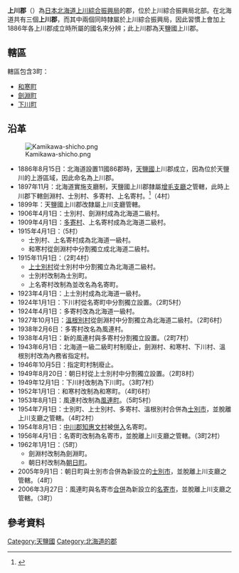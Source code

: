 {{Otheruses|上川郡|subject=上川綜合振興局北部的一個郡|other=同名的郡}}
{{日本郡
| 郡=上川郡
| 日文原名=上川郡
| 平假名=かみかわぐん
| 羅馬字拼音=Kamikawa-gun
| 都道府縣=北海道
| 支廳=上川綜合振興局
| 町=3
| 村=
| 經度=
| 緯度=
| 地圖=[[File:Kamikawa_(Teshio)_District_in_Kamikawa_Subprefecture.gif|200px]]
}}
'''上川郡'''（{{jpn|j=上川郡|hg=かみかわぐん|rm=Kamikawa gun|f=y}}）為[[日本|日本]][[北海道|北海道]][[上川綜合振興局|上川綜合振興局]]的郡，位於上川綜合振興局北部。在北海道共有三個'''上川郡'''，而其中兩個同時隸屬於上川綜合振興局，因此習慣上會加上1886年各上川郡成立時所屬的國名來分辨；此上川郡為天鹽國上川郡。

== 轄區 ==
轄區包含3町：
*[[和寒町|和寒町]]
*[[劍淵町|劍淵町]]
*[[下川町|下川町]]

== 沿革 ==
[[Image:Kamikawa-shicho.png|thumb]]
*1886年8月15日：北海道設置11國86郡時，[[天鹽國|天鹽國]]上川郡成立，因為位於天鹽川的上游區域，因此命名為上川郡。
*1897年11月：北海道實施支廳制，天鹽國上川郡隸屬[[增毛支廳|增毛支廳]]之管轄，此時上川郡下轄劍淵村、士別村、多寄村、上名寄村。<ref>{{Cite web| url=http://homepage1.nifty.com/ishato/tiri/sityoson/01hokkai/01_hokkai21.htm#kamikawa| title=市町村的變遷 - 北海道［道東・道北］| publisher=ISSIE| accessdate=2008年6月14日| language=ja| deadurl=yes| archiveurl=https://web.archive.org/web/20091001194212/http://homepage1.nifty.com/ishato/tiri/sityoson/01hokkai/01_hokkai21.htm#kamikawa| archivedate=2009年10月1日}}</ref>（4村）
*1899年：天鹽國上川郡改隸屬上川支廳管轄。
*1906年4月1日：士別村、劍淵村成為北海道二級村。
*1909年4月1日：[[多寄村|多寄村]]、上名寄村成為北海道二級村。
*1915年4月1日：（5村）
**士別村、上名寄村成為北海道一級村。
**和寒村從劍淵村中分割獨立成北海道二級村。
*1915年11月1日：（2町4村）
**[[上士別村|上士別村]]從士別村中分割獨立為北海道二級村。
**士別村改制為士別町。
**上名寄村改制為並改名為名寄町。
*1923年4月1日：上士別村成為北海道一級村。
*1924年1月1日：下川村從名寄町中分割獨立設置。（2町5村）
*1924年4月1日：多寄村改為北海道一級村。
*1927年10月1日：[[溫根別村|溫根別村]]從劍淵村中分割獨立為北海道二級村。（2町6村）
*1938年2月6日：多寄村改名為風連村。
*1938年4月1日：新的風連村與多寄村分割獨立設置。（2町7村）
*1943年6月1日：北海道一級二級町村制廢止，劍淵村、和寒村、下川村、溫根別村改為內務省指定村。
*1946年10月5日：指定町村制廢止。
*1949年8月20日：朝日村從上士別村中分割獨立設置。（2町8村）
*1949年12月1日：下川村改制為下川町。（3町7村）
*1952年1月1日：和寒村改制為和寒町。（4町6村）
*1953年8月1日：風連村改制為[[風連町|風連町]]。（5町5村）
*1954年7月1日：士別町、上士別村、多寄村、溫根別村合併為[[士別市|士別市]]，並脫離上川支廳之管轄。（4町2村）
*1954年8月1日：[[中川郡_(上川支廳)|中川郡]][[知惠文村|知惠文村]]被[[市町村合併|併入]]名寄町。
*1956年4月1日：名寄町改制為名寄市，並脫離上川支廳之管轄。（3町2村）
*1962年1月1日：（5町）
**劍淵村改制為劍淵町。
**朝日村改制為[[朝日町_(北海道)|朝日町]]。
*2005年9月1日：朝日町與士別市合併為新設立的[[士別市|士別市]]，並脫離上川支廳之管轄。（4町）
*2006年3月27日：風連町與名寄市[[市町村合併|合併]]為新設立的[[名寄市|名寄市]]，並脫離上川支廳之管轄。（3町）

== 參考資料 ==
{{Reflist}}

{{上川綜合振興局}}
{{天盐国的郡}}

[[Category:天鹽國|Category:天鹽國]]
[[Category:北海道的郡|Category:北海道的郡]]